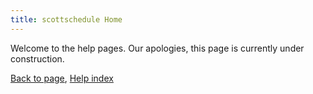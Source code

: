 ```yaml
---
title: scottschedule Home
---
```


Welcome to the help pages.
Our apologies, this page is currently under construction.

[Back to page](/events), [Help index](../help)

